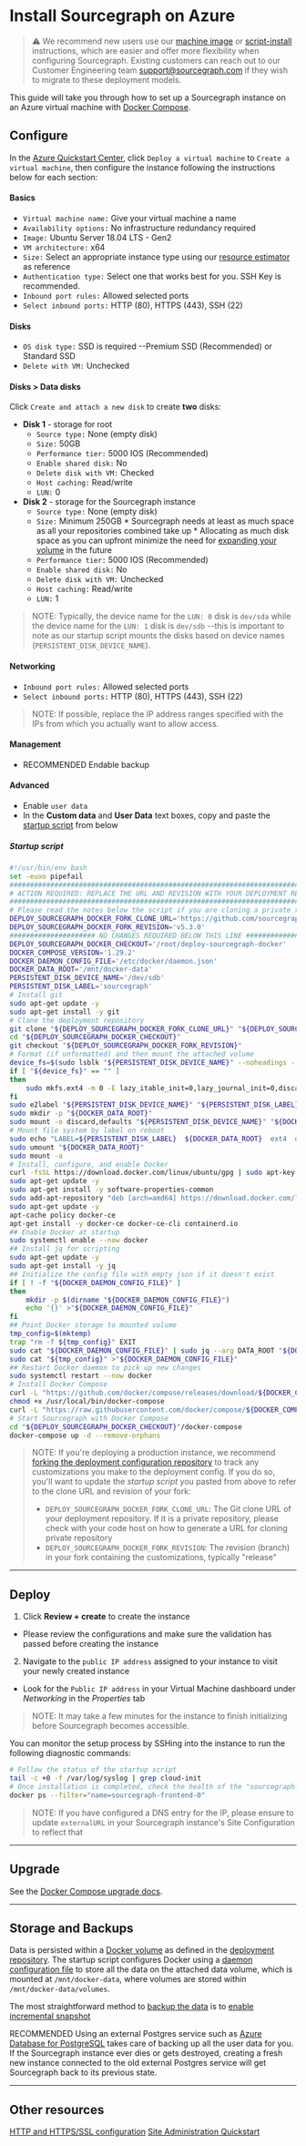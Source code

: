 # Install Sourcegraph on Azure

> ⚠️ We recommend new users use our [machine image](/admin/deploy/machine-images/index) or [script-install](/admin/deploy/single-node/script) instructions, which are easier and offer more flexibility when configuring Sourcegraph. Existing customers can reach out to our Customer Engineering team support@sourcegraph.com if they wish to migrate to these deployment models.

This guide will take you through how to set up a Sourcegraph instance on an Azure virtual machine with [Docker Compose](https://docs.docker.com/compose/).



## Configure

In the [Azure Quickstart Center](https://portal.azure.com/?quickstart=true#view/Microsoft_Azure_Resources/QuickstartCenterBlade), click `Deploy a virtual machine` to `Create a virtual machine`, then configure the instance following the instructions below for each section:

#### Basics

* `Virtual machine name:` Give your virtual machine a name
* `Availability options:` No infrastructure redundancy required
* `Image:` Ubuntu Server 18.04 LTS - Gen2
* `VM architecture:` x64
* `Size:` Select an appropriate instance type using our [resource estimator](/admin/deploy/resource_estimator) as reference
* `Authentication type:` Select one that works best for you. SSH Key is recommended.
* `Inbound port rules:` Allowed selected ports
* `Select inbound ports:` HTTP (80), HTTPS (443), SSH (22)

#### Disks

* `OS disk type:` SSD is required --Premium SSD (Recommended) or Standard SSD
* `Delete with VM:` Unchecked

#### Disks > Data disks

Click `Create and attach a new disk` to create **two** disks:

* **Disk 1** - storage for root
   - `Source type:` None (empty disk)
   - `Size:` 50GB
   - `Performance tier:` 5000 IOS (Recommended)
   - `Enable shared disk:` No
   - `Delete disk with VM:` Checked
   - `Host caching:` Read/write
   - `LUN:` 0
* **Disk 2** - storage for the Sourcegraph instance
   - `Source type:` None (empty disk)
   - `Size:` Minimum 250GB
         * Sourcegraph needs at least as much space as all your repositories combined take up
         * Allocating as much disk space as you can upfront minimize the need for [expanding your volume](https://docs.microsoft.com/en-us/azure/virtual-machines/linux/expand-disks) in the future
   - `Performance tier:` 5000 IOS (Recommended)
   - `Enable shared disk:` No
   - `Delete disk with VM:` Unchecked
   - `Host caching:` Read/write
   - `LUN:` 1

> NOTE: Typically, the device name for the `LUN: 0` disk is `dev/sda` while the device name for the `LUN: 1` disk is `dev/sdb` --this is important to note as our startup script mounts the disks based on device names (`PERSISTENT_DISK_DEVICE_NAME`).

#### Networking

* `Inbound port rules:` Allowed selected ports
* `Select inbound ports:` HTTP (80), HTTPS (443), SSH (22)

> NOTE: If possible, replace the IP address ranges specified with the IPs from which you actually want to allow access.

#### Management

* <span class="badge badge-note">RECOMMENDED</span> Endable backup

#### Advanced

* Enable `user data`
* In the **Custom data** and **User Data** text boxes, copy and paste the [startup script](#startup-script) from below

##### Startup script

```bash
#!/usr/bin/env bash
set -euxo pipefail
###############################################################################
# ACTION REQUIRED: REPLACE THE URL AND REVISION WITH YOUR DEPLOYMENT REPO INFO
###############################################################################
# Please read the notes below the script if you are cloning a private repository
DEPLOY_SOURCEGRAPH_DOCKER_FORK_CLONE_URL='https://github.com/sourcegraph/deploy-sourcegraph-docker.git'
DEPLOY_SOURCEGRAPH_DOCKER_FORK_REVISION='v5.3.0'
##################### NO CHANGES REQUIRED BELOW THIS LINE #####################
DEPLOY_SOURCEGRAPH_DOCKER_CHECKOUT='/root/deploy-sourcegraph-docker'
DOCKER_COMPOSE_VERSION='1.29.2'
DOCKER_DAEMON_CONFIG_FILE='/etc/docker/daemon.json'
DOCKER_DATA_ROOT='/mnt/docker-data'
PERSISTENT_DISK_DEVICE_NAME='/dev/sdb'
PERSISTENT_DISK_LABEL='sourcegraph'
# Install git
sudo apt-get update -y
sudo apt-get install -y git
# Clone the deployment repository
git clone "${DEPLOY_SOURCEGRAPH_DOCKER_FORK_CLONE_URL}" "${DEPLOY_SOURCEGRAPH_DOCKER_CHECKOUT}"
cd "${DEPLOY_SOURCEGRAPH_DOCKER_CHECKOUT}"
git checkout "${DEPLOY_SOURCEGRAPH_DOCKER_FORK_REVISION}"
# Format (if unformatted) and then mount the attached volume
device_fs=$(sudo lsblk "${PERSISTENT_DISK_DEVICE_NAME}" --noheadings --output fsType)
if [ "${device_fs}" == "" ]
then
    sudo mkfs.ext4 -m 0 -E lazy_itable_init=0,lazy_journal_init=0,discard "${PERSISTENT_DISK_DEVICE_NAME}"
fi
sudo e2label "${PERSISTENT_DISK_DEVICE_NAME}" "${PERSISTENT_DISK_LABEL}"
sudo mkdir -p "${DOCKER_DATA_ROOT}"
sudo mount -o discard,defaults "${PERSISTENT_DISK_DEVICE_NAME}" "${DOCKER_DATA_ROOT}"
# Mount file system by label on reboot
sudo echo "LABEL=${PERSISTENT_DISK_LABEL}  ${DOCKER_DATA_ROOT}  ext4  discard,defaults,nofail  0  2" | sudo tee -a /etc/fstab
sudo umount "${DOCKER_DATA_ROOT}"
sudo mount -a
# Install, configure, and enable Docker
curl -fsSL https://download.docker.com/linux/ubuntu/gpg | sudo apt-key add -
sudo apt-get update -y
sudo apt-get install -y software-properties-common
sudo add-apt-repository "deb [arch=amd64] https://download.docker.com/linux/ubuntu $(lsb_release -cs) stable"
sudo apt-get update -y
apt-cache policy docker-ce
apt-get install -y docker-ce docker-ce-cli containerd.io
## Enable Docker at startup
sudo systemctl enable --now docker
## Install jq for scripting
sudo apt-get update -y
sudo apt-get install -y jq
## Initialize the config file with empty json if it doesn't exist
if [ ! -f "${DOCKER_DAEMON_CONFIG_FILE}" ]
then
    mkdir -p $(dirname "${DOCKER_DAEMON_CONFIG_FILE}")
    echo '{}' >"${DOCKER_DAEMON_CONFIG_FILE}"
fi
## Point Docker storage to mounted volume
tmp_config=$(mktemp)
trap "rm -f ${tmp_config}" EXIT
sudo cat "${DOCKER_DAEMON_CONFIG_FILE}" | sudo jq --arg DATA_ROOT "${DOCKER_DATA_ROOT}" '.["data-root"]=$DATA_ROOT' >"${tmp_config}"
sudo cat "${tmp_config}" >"${DOCKER_DAEMON_CONFIG_FILE}"
## Restart Docker daemon to pick up new changes
sudo systemctl restart --now docker
# Install Docker Compose
curl -L "https://github.com/docker/compose/releases/download/${DOCKER_COMPOSE_VERSION}/docker-compose-$(uname -s)-$(uname -m)" -o /usr/local/bin/docker-compose
chmod +x /usr/local/bin/docker-compose
curl -L "https://raw.githubusercontent.com/docker/compose/${DOCKER_COMPOSE_VERSION}/contrib/completion/bash/docker-compose" -o /etc/bash_completion.d/docker-compose
# Start Sourcegraph with Docker Compose
cd "${DEPLOY_SOURCEGRAPH_DOCKER_CHECKOUT}"/docker-compose
docker-compose up -d --remove-orphans
```

> NOTE: If you're deploying a production instance, we recommend [forking the deployment configuration repository](/admin/deploy/docker-compose/#step-1-fork-the-deployment-repository) to track any customizations you make to the deployment config. If you do so, you'll want to update the *startup script* you pasted from above to refer to the clone URL and revision of your fork:
>
> - `DEPLOY_SOURCEGRAPH_DOCKER_FORK_CLONE_URL`: The Git clone URL of your deployment repository. If it is a private repository, please check with your code host on how to generate a URL for cloning private repository
> - `DEPLOY_SOURCEGRAPH_DOCKER_FORK_REVISION`: The revision (branch) in your fork containing the customizations, typically "release"

---

## Deploy

1. Click **Review + create** to create the instance
  - Please review the configurations and make sure the validation has passed before creating the instance


2. Navigate to the `public IP address` assigned to your instance to visit your newly created instance
  - Look for the `Public IP address` in your Virtual Machine dashboard under *Networking* in the *Properties* tab

>NOTE: It may take a few minutes for the instance to finish initializing before Sourcegraph becomes accessible.

You can monitor the setup process by SSHing into the instance to run the following diagnostic commands:

```bash
# Follow the status of the startup script
tail -c +0 -f /var/log/syslog | grep cloud-init
# Once installation is completed, check the health of the "sourcegraph-frontend" container
docker ps --filter="name=sourcegraph-frontend-0"
```

> NOTE: If you have configured a DNS entry for the IP, please ensure to update `externalURL` in your Sourcegraph instance's Site Configuration to reflect that

---

## Upgrade

See the [Docker Compose upgrade docs](/admin/deploy/docker-compose/upgrade).

---

## Storage and Backups

Data is persisted within a [Docker volume](https://docs.docker.com/storage/volumes/) as defined in the [deployment repository](https://github.com/sourcegraph/deploy-sourcegraph-docker/blob/master/docker-compose/docker-compose.yaml). The startup script configures Docker using a [daemon configuration file](https://docs.docker.com/engine/reference/commandline/dockerd/#daemon-configuration-file) to store all the data on the attached data volume, which is mounted at `/mnt/docker-data`, where volumes are stored within `/mnt/docker-data/volumes`.

The most straightforward method to [backup the data](https://docs.microsoft.com/en-us/azure/virtual-machines/backup-and-disaster-recovery-for-azure-iaas-disks) is to [enable incremental snapshot](https://docs.microsoft.com/en-us/azure/virtual-machines/disks-incremental-snapshots?tabs=azure-cli)

<span class="badge badge-note">RECOMMENDED</span> Using an external Postgres service such as [Azure Database for PostgreSQL](https://learn.microsoft.com/en-us/azure/postgresql/) takes care of backing up all the user data for you. If the Sourcegraph instance ever dies or gets destroyed, creating a fresh new instance connected to the old external Postgres service will get Sourcegraph back to its previous state.

---

## Other resources

[HTTP and HTTPS/SSL configuration](/admin/http_https_configuration#sourcegraph-via-docker-compose-caddy-2)
[Site Administration Quickstart](/admin/how-to/site-admin-quickstart)

